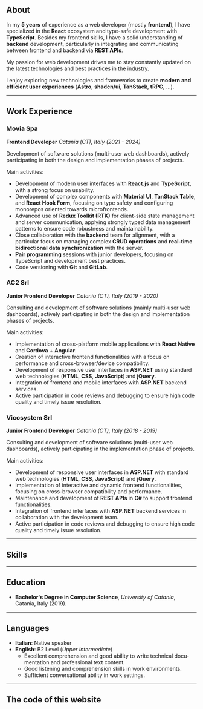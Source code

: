 
<h2 className="!mt-2">About</h2>

In my **5 years** of experience as a web developer (mostly **frontend**), I have specialized in the **React** ecosystem and type-safe development with **TypeScript**.
Besides my frontend skills, I have a solid understanding of **backend** development, particularly in integrating and communicating between frontend and backend via **REST APIs**.

My passion for web development drives me to stay constantly updated on the latest technologies and best practices in the industry.

I enjoy exploring new technologies and frameworks to create **modern and efficient user experiences** (**Astro**, **shadcn/ui**, **TanStack**, **tRPC**, ...).

---

## Work Experience

### Movia Spa

**Frontend Developer** _Catania (CT), Italy (2021 - 2024)_

Development of software solutions (multi-user web dashboards), actively participating in both the design and implementation phases of projects.

Main activities:

- Development of modern user interfaces with **React.js** and **TypeScript**, with a strong focus on usability.
- Development of complex components with **Material UI**, **TanStack Table**, and **React Hook Form**, focusing on type safety and configuring monorepos oriented towards microfrontends.
- Advanced use of **Redux Toolkit (RTK)** for client-side state management and server communication, applying strongly typed data management patterns to ensure code robustness and maintainability.
- Close collaboration with the **backend** team for alignment, with a particular focus on managing complex **CRUD operations** and **real-time bidirectional data synchronization** with the server.
- **Pair programming** sessions with junior developers, focusing on TypeScript and development best practices.
- Code versioning with **Git** and **GitLab**.

### AC2 Srl

**Junior Frontend Developer** _Catania (CT), Italy (2019 - 2020)_

Consulting and development of software solutions (mainly multi-user web dashboards), actively participating in both the design and implementation phases of projects.

Main activities:

- Implementation of cross-platform mobile applications with **React Native** and **Cordova** + **Angular**.
- Creation of interactive frontend functionalities with a focus on performance and cross-browser/device compatibility.
- Development of responsive user interfaces in **ASP.NET** using standard web technologies (**HTML**, **CSS**, **JavaScript**) and **jQuery**.
- Integration of frontend and mobile interfaces with **ASP.NET** backend services.
- Active participation in code reviews and debugging to ensure high code quality and timely issue resolution.

### Vicosystem Srl

**Junior Frontend Developer** _Catania (CT), Italy (2018 - 2019)_

Consulting and development of software solutions (multi-user web dashboards), actively participating in the implementation phase of projects.

Main activities:

- Development of responsive user interfaces in **ASP.NET** with standard web technologies (**HTML**, **CSS**, **JavaScript**) and **jQuery**.
- Implementation of interactive and dynamic frontend functionalities, focusing on cross-browser compatibility and performance.
- Maintenance and development of **REST APIs** in **C#** to support frontend functionalities.
- Integration of frontend interfaces with **ASP.NET** backend services in collaboration with the development team.
- Active participation in code reviews and debugging to ensure high code quality and timely issue resolution.

---

## Skills

<SkillsDisplay lang="en" />

---

## Education

- **Bachelor's Degree in Computer Science**, _University of Catania_, Catania, Italy (2019).

---

## Languages

- **Italian**: Native speaker
- **English**: B2 Level (_Upper Intermediate_)
  - Excellent comprehension and good ability to write technical documentation and professional text content.
  - Good listening and comprehension skills in work environments.
  - Sufficient conversational ability in work settings.

---

## The code of this website

<EnhancedProjectCard client:load />